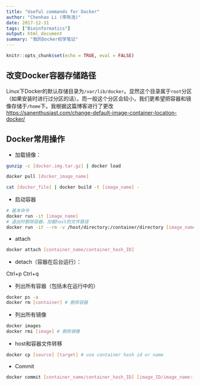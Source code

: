 ```yaml
---
title: "Useful commands for Docker"
author: "Chenhao Li (李陈浩)"
date: 2017-12-31
tags: ["Bioinformatics"]
output: html_document
summary: "我的Docker初学笔记"
---
```


```r
knitr::opts_chunk$set(echo = TRUE, eval = FALSE)
```

## 改变Docker容器存储路径

Linux下Docker的默认存储目录为`/var/lib/docker`。显然这个目录属于`root`分区（如果安装时进行过分区的话）。而一般这个分区会较小，我们更希望把容器和镜像存储于`/home`下。我根据这篇博客进行了更改<https://sanenthusiast.com/change-default-image-container-location-docker/>

## Docker常用操作

- 加载镜像：

```sh
gunzip -c [docker.img.tar.gz] | docker load

docker pull [docker_image_name]

cat [docker_file] | docker build -t [image_name] -
```

- 启动容器

```sh
# 基本命令
docker run -it [image_name] 
# 退出时删除容器，加载host的文件路径
docker run -it --rm -v /host/directory:/container/directory [image_name]
```

- attach

```sh
docker attach [container_name/container_hash_ID]
```

- detach（容器在后台运行）：

Ctrl+p Ctrl+q

- 列出所有容器（包括未在运行中的）

```sh
docker ps -a 
docker rm [container] # 删除容器
```

- 列出所有镜像

```sh
docker images
docker rmi [image] # 删除镜像
```

- host和容器文件转移

```sh
docker cp [source] [target] # use container hash id or name 
```

- Commit

```sh
docker commit [container_name/container_hash_ID] [image_ID/image_name:image_tag]
```
